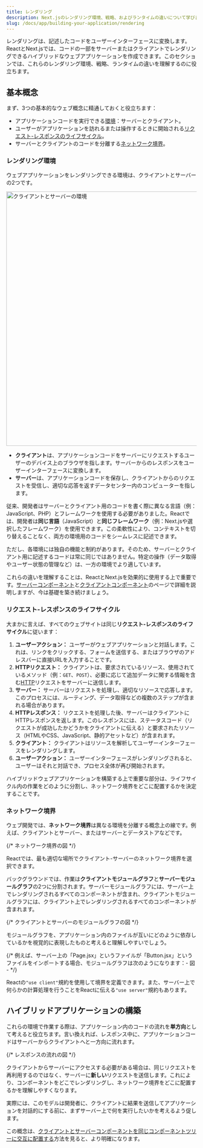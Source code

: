 ```yaml
---
title: レンダリング
description: Next.jsのレンダリング環境、戦略、およびランタイムの違いについて学びます。
slug: /docs/app/building-your-application/rendering
---
```


レンダリングは、記述したコードをユーザーインターフェースに変換します。ReactとNext.jsでは、コードの一部をサーバーまたはクライアントでレンダリングできるハイブリッドなウェブアプリケーションを作成できます。このセクションでは、これらのレンダリング環境、戦略、ランタイムの違いを理解するのに役立ちます。

## 基本概念

まず、3つの基本的なウェブ概念に精通しておくと役立ちます：

- アプリケーションコードを実行できる[環境](#レンダリング環境)：サーバーとクライアント。
- ユーザーがアプリケーションを訪れるまたは操作するときに開始される[リクエスト-レスポンスのライフサイクル](#リクエスト-レスポンスのライフサイクル)。
- サーバーとクライアントのコードを分離する[ネットワーク境界](#ネットワーク境界)。

### レンダリング環境

ウェブアプリケーションをレンダリングできる環境は、クライアントとサーバーの2つです。

<Image
  alt="クライアントとサーバーの環境"
  srcLight="/light/client-and-server-environments.png"
  srcDark="/dark/client-and-server-environments.png"
  width="1600"
  height="672"
/>

- **クライアント**は、アプリケーションコードをサーバーにリクエストするユーザーのデバイス上のブラウザを指します。サーバーからのレスポンスをユーザーインターフェースに変換します。
- **サーバー**は、アプリケーションコードを保存し、クライアントからのリクエストを受信し、適切な応答を返すデータセンター内のコンピューターを指します。

従来、開発者はサーバーとクライアント用のコードを書く際に異なる言語（例：JavaScript、PHP）とフレームワークを使用する必要がありました。Reactでは、開発者は**同じ言語**（JavaScript）と**同じフレームワーク**（例：Next.jsや選択したフレームワーク）を使用できます。この柔軟性により、コンテキストを切り替えることなく、両方の環境用のコードをシームレスに記述できます。

ただし、各環境には独自の機能と制約があります。そのため、サーバーとクライアント用に記述するコードは常に同じではありません。特定の操作（データ取得やユーザー状態の管理など）は、一方の環境でより適しています。

これらの違いを理解することは、ReactとNext.jsを効果的に使用する上で重要です。[サーバーコンポーネント](/docs/app/building-your-application/rendering/server-components)と[クライアントコンポーネント](/docs/app/building-your-application/rendering/client-components)のページで詳細を説明しますが、今は基礎を築き続けましょう。

### リクエスト-レスポンスのライフサイクル

大まかに言えば、すべてのウェブサイトは同じ**リクエスト-レスポンスのライフサイクル**に従います：

1. **ユーザーアクション：** ユーザーがウェブアプリケーションと対話します。これは、リンクをクリックする、フォームを送信する、またはブラウザのアドレスバーに直接URLを入力することです。
2. **HTTPリクエスト：** クライアントは、要求されているリソース、使用されているメソッド（例：`GET`、`POST`）、必要に応じて追加データに関する情報を含む[HTTP](https://developer.mozilla.org/docs/Web/HTTP)リクエストをサーバーに送信します。
3. **サーバー：** サーバーはリクエストを処理し、適切なリソースで応答します。このプロセスには、ルーティング、データ取得などの複数のステップが含まれる場合があります。
4. **HTTPレスポンス：** リクエストを処理した後、サーバーはクライアントにHTTPレスポンスを返します。このレスポンスには、ステータスコード（リクエストが成功したかどうかをクライアントに伝える）と要求されたリソース（HTMLやCSS、JavaScript、静的アセットなど）が含まれます。
5. **クライアント：** クライアントはリソースを解析してユーザーインターフェースをレンダリングします。
6. **ユーザーアクション：** ユーザーインターフェースがレンダリングされると、ユーザーはそれと対話でき、プロセス全体が再び開始されます。

ハイブリッドウェブアプリケーションを構築する上で重要な部分は、ライフサイクル内の作業をどのように分割し、ネットワーク境界をどこに配置するかを決定することです。

### ネットワーク境界

ウェブ開発では、**ネットワーク境界**は異なる環境を分離する概念上の線です。例えば、クライアントとサーバー、またはサーバーとデータストアなどです。

{/* ネットワーク境界の図 */}

Reactでは、最も適切な場所でクライアント-サーバーのネットワーク境界を選択できます。

バックグラウンドでは、作業は**クライアントモジュールグラフ**と**サーバーモジュールグラフ**の2つに分割されます。サーバーモジュールグラフには、サーバー上でレンダリングされるすべてのコンポーネントが含まれ、クライアントモジュールグラフには、クライアント上でレンダリングされるすべてのコンポーネントが含まれます。

{/* クライアントとサーバーのモジュールグラフの図 */}

モジュールグラフを、アプリケーション内のファイルが互いにどのように依存しているかを視覚的に表現したものと考えると理解しやすいでしょう。

{/* 例えば、サーバー上の「Page.jsx」というファイルが「Button.jsx」というファイルをインポートする場合、モジュールグラフは次のようになります：- 図 - */}

Reactの`"use client"`規約を使用して境界を定義できます。また、サーバー上で何らかの計算処理を行うことをReactに伝える`"use server"`規約もあります。

## ハイブリッドアプリケーションの構築

これらの環境で作業する際は、アプリケーション内のコードの流れを**単方向**として考えると役立ちます。言い換えれば、レスポンス中に、アプリケーションコードはサーバーからクライアントへと一方向に流れます。

{/* レスポンスの流れの図 */}

クライアントからサーバーにアクセスする必要がある場合は、同じリクエストを再利用するのではなく、サーバーに**新しい**リクエストを送信します。これにより、コンポーネントをどこでレンダリングし、ネットワーク境界をどこに配置するかを理解しやすくなります。

実際には、このモデルは開発者に、クライアントに結果を送信してアプリケーションを対話的にする前に、まずサーバー上で何を実行したいかを考えるよう促します。

この概念は、[クライアントとサーバーコンポーネントを同じコンポーネントツリーに交互に配置する](/docs/app/building-your-application/rendering/composition-patterns)方法を見ると、より明確になります。
